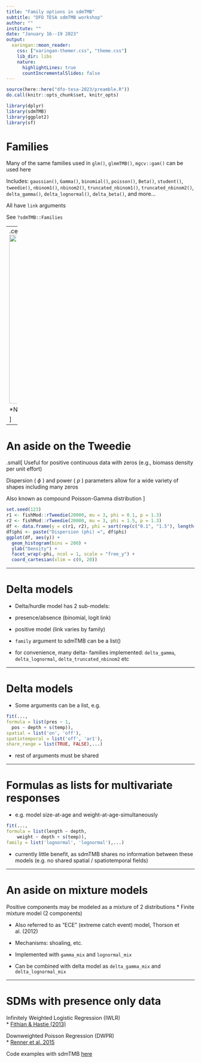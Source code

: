 ```yaml
---
title: "Family options in sdmTMB"
subtitle: "DFO TESA sdmTMB workshop"
author: ""
institute: ""
date: "January 16--19 2023"
output:
  xaringan::moon_reader:
    css: ["xaringan-themer.css", "theme.css"]
    lib_dir: libs
    nature:
      highlightLines: true
      countIncrementalSlides: false
---
```


<!-- Build with: xaringan::inf_mr() -->

```r
source(here::here("dfo-tesa-2023/preamble.R"))
do.call(knitr::opts_chunk$set, knitr_opts)
```

```r
library(dplyr)
library(sdmTMB)
library(ggplot2)
library(sf)
```

# Families

Many of the same families used in `glm()`, `glmmTMB()`, `mgcv::gam()` can be used here

Includes:
  `gaussian()`, `Gamma()`, 
  `binomial()`, `poisson()`, `Beta()`, 
  `student()`, `tweedie()`, 
  `nbinom1()`, `nbinom2()`,
  `truncated_nbinom1()`, `truncated_nbinom2()`,
  `delta_gamma()`, `delta_lognormal()`, `delta_beta()`, and more...
  
All have `link` arguments
  
See `?sdmTMB::Families`

---
<!-- These are exported dimensions from Powerpoint * 80% -->
.center[
<img src="images/family_diagram.png" width="800px" height = "450px"/>
 
*New distributions continue to be added  

]

---

# An aside on the Tweedie

.small[
Useful for positive continuous data with zeros (e.g., biomass density per unit effort) 

Dispersion ( $\phi$ ) and power ( $p$ ) parameters allow for a wide variety of shapes including many zeros

Also known as compound Poisson-Gamma distribution
]

```r
set.seed(123)
r1 <- fishMod::rTweedie(20000, mu = 3, phi = 0.1, p = 1.3)
r2 <- fishMod::rTweedie(20000, mu = 3, phi = 1.5, p = 1.3)
df <- data.frame(y = c(r1, r2), phi = sort(rep(c("0.1", "1.5"), length(r1))))
df$phi <- paste("Dispersion (phi) =", df$phi)
ggplot(df, aes(y)) +
  geom_histogram(bins = 200) +
  ylab("Density") +
  facet_wrap(~phi, ncol = 1, scale = "free_y") +
  coord_cartesian(xlim = c(0, 20))
```

---

# Delta models  

* Delta/hurdle model has 2 sub-models:
- presence/absence (binomial, logit link)  
- positive model (link varies by family)  

* `family` argument to sdmTMB can be a list()  
- for convenience, many delta- families implemented: `delta_gamma`, `delta_lognormal`, `delta_truncated_nbinom2` etc  

---

# Delta models

* Some arguments can be a list, e.g.
```r
fit(..., 
formula = list(pres ~ 1, 
  pos ~ depth + s(temp)),
spatial = list('on', 'off'),  
spatiotemporal = list('off', 'ar1'), 
share_range = list(TRUE, FALSE),...)  
```

* rest of arguments must be shared  

---

# Formulas as lists for multivariate responses

* e.g. model size-at-age and weight-at-age-simultaneously 
```r
fit(..., 
formula = list(length ~ depth, 
    weight ~ depth + s(temp)),
family = list('lognormal', 'lognormal'),...)  
```

* currently little benefit, as sdmTMB shares no information between these models (e.g. no shared spatial / spatiotemporal fields)

---

# An aside on mixture models

Positive components may be modeled as a mixture of 2 distributions
* Finite mixture model (2 components)  

* Also referred to as "ECE" (extreme catch event) model, Thorson et al. (2012)  

* Mechanisms: shoaling, etc.  

* Implemented with `gamma_mix` and `lognormal_mix`  

* Can be combined with delta model as `delta_gamma_mix` and `delta_lognormal_mix`

---

# SDMs with presence only data

Infinitely Weighted Logistic Regression (IWLR)  
* [Fithian & Hastie (2013)](https://doi.org/10.1214/13-AOAS667)  

Downweighted Poisson Regression (DWPR)  
* [Renner et al. 2015](https://doi.org/10.1111/2041-210X.12352) 

Code examples with sdmTMB [here](https://github.com/pbs-assess/sdmTMB/blob/main/scratch/julia-vignettes/presence_absence.Rmd)

